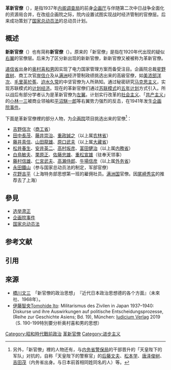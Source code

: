 '''革新官僚'''（{{jpn|j=革新官僚|hg=かくしんかんりょう}}），是指1937年[[内阁调查局|内阁调查局]]的前身[[企画厅|企画厅]]与伴随第二次中日战争全面化的资源局合并，在改组企画院之际，院内设置试图实现战时经济管制的官僚层。后来成功策划了[[国家总动员法|国家总动员法]]的总动员计划。

==概述==
'''新新官僚'''（{{jpn|j=新々官僚|hg=しんしんかんりょう|link=no}}）也有简称'''新官僚'''（{{jpn|j=新官僚|hg=しんかんりょう|link=no}}）。原来的「新官僚」是指在1920年代出现的疑似[[右翼|右翼]]的官僚层。后来为了区分新出现的新新官僚，新新官僚又被被称为革新官僚。

[[遞信省_(日本)|递信省]]出身的[[奥村喜和男|奥村喜和男]]因实现了电力国家管理方案而备受注目。企画院总裁[[星野直树|星野直树]]、商工次官[[岸信介|岸信介]]及从[[满洲|满洲]]经济管制政绩挑选出来的高級官僚，如[[美浓部洋次|美浓部洋次]]、[[毛里英於菟|毛里英於菟]]、[[迫水久常|迫水久常]]的中坚官僚为人所熟知。通过秘密研究[[马克思主义|马克思主义]]，实现苏联模式的[[计划经济|计划经济]]。现在的革新官僚们通过[[斯大林模式|苏联模式]]的[[苏联五年计划|五年计划]]方式引入。所以战后有部分学者认为是革新官僚为[[左翼|左翼]]。计划实行改革的[[社会主义|社会主义]]、「[[共产主义|共产主义]]」的[[小林一三|小林一三]]被商业领袖和[[平沼騏一郎|平沼騏一郎]]等右翼势力强烈的反击，在1941年发生[[企画院事件|企画院事件]]。

下面是革新官僚裡的部分人物，为[[企画院|企画院]]项目挑选出来的官僚<ref>另外，「新官僚」裡的人物还有，与[[内務省_(日本)|内务省]][[警保局|警保局]]的干部晋升的「天皇陛下的军队」对抗的，自称「天皇陛下的警察官」的[[后藤文夫|后藤文夫]]、[[松本学|松本学]]、[[唐泽俊树|唐泽俊树]]、[[吉田茂_(内務省出身)|吉田茂]]（内务省出身。与日本前首相同姓同名的人）等。</ref>：
*[[吉野信次|吉野信次]]（[[商工省|商工省]]）
*[[田中長茂|田中長茂]]、[[藤井崇治|藤井崇治]]、[[重政誠之|重政誠之]]（以上属[[农林省|农林省]]）
*[[藤井真信|藤井真信]]、[[山田龍雄|山田龍雄]]、[[原口武夫|原口武夫]]（以上属[[大藏省|大藏省]]）
*[[松井春生|松井春生]]、[[安井英二|安井英二]]、[[高村坂彦|高村坂彦]]、[[富田健治|富田健治]]（以上属[[内务省_(日本)|内務省]]）
*[[白鳥敏夫|白鳥敏夫]]、[[栗原正|栗原正]]、[[佐藤忠雄|佐藤忠雄]]、[[重松宣雄|重松宣雄]]（驻奉天领事）
*[[藤村信雄|藤村信雄]]、[[仁宮武夫|仁宮武夫]]、[[高瀨侍郎|高瀨侍郎]]、[[牛場信彦|牛場信彦]]（以上属[[日本外務省|外务省]]）
*[[永田鐵山|永田鐵山]]（参与国家总动员法的制定，军部官僚）
*[[花野吉平|花野吉平]]（上海特务部思想第一班的雇佣社员。[[满洲国|满洲国]]官僚。因[[尾崎秀实|尾崎秀实]]的推荐去了上海）

== 參見 ==
*[[选举肃正|选举肃正]]
*[[企画院事件|企画院事件]]
*[[国家总动员法|国家总动员法]]

== 参考文献 ==
==引用==
<references />
==來源==
*[[橋川文三|橋川文三]]　「新官僚的政治思想」　『近代日本政治思想德的各个方面』（未來社、1968年）。
*[[伊藤智央|伊藤智央]][[Tomohide_Ito|Tomohide Ito]]: Militarismus des Zivilen in Japan 1937–1940: Diskurse und ihre Auswirkungen auf politische Entscheidungsprozesse, (Reihe zur Geschichte Asiens; Bd. 19), München: [[Iudicium_Verlag|Iudicium Verlag]] 2019（S. 190-199特別要分析奥村喜和男的思想）

{{DEFAULTSORT:Kakushin Kanryo}}
[[Category:昭和時代戰前政治|Category:昭和時代戰前政治]]
[[Category:革新官僚|]]
[[Category:进步主义|Category:进步主义]]